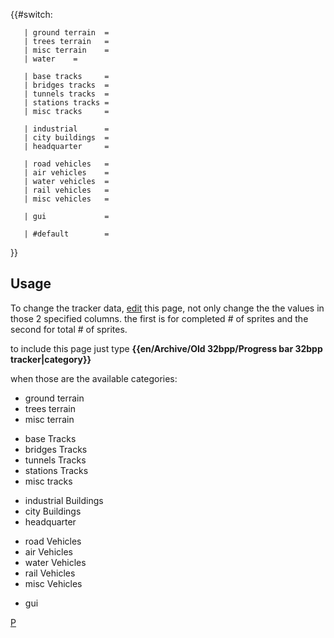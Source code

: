 {{#switch: {{{1|}}}

<!-- Terrain / Landscaping    edit only  THIS  and    THIS  column  -->
    | ground terrain  = {{en/Progress bar|   65 |total = 111  |style= {{{style|}}}}}
    | trees terrain   = {{en/Progress bar|   11 |total =  54  |style= {{{style|}}}}}
    | misc terrain    = {{en/Progress bar|    4 |total =  30  |style= {{{style|}}}}}
    | water    = {{en/Progress bar|    6 |total =  30  |style= {{{style|}}}}}

<!-- Tracks / Roads / Airports / Canals -->
    | base tracks     = {{en/Progress bar|   25 |total =  81  |style= {{{style|}}}}}
    | bridges tracks  = {{en/Progress bar|   36 |total = 105  |style= {{{style|}}}}}
    | tunnels tracks  = {{en/Progress bar|   18 |total =  72  |style= {{{style|}}}}}
    | stations tracks = {{en/Progress bar|   14 |total =  20  |style= {{{style|}}}}}
    | misc tracks     = {{en/Progress bar|    6 |total =  23  |style= {{{style|}}}}}

<!-- Buildings -->
    | industrial      = {{en/Progress bar|   10 |total =  72  |style= {{{style|}}}}}
    | city buildings  = {{en/Progress bar|   56 |total =  76  |style= {{{style|}}}}}
    | headquarter     = {{en/Progress bar|    5 |total =  6   |style= {{{style|}}}}}

<!-- Vehicles -->
    | road vehicles   = {{en/Progress bar|   51 |total =  63  |style= {{{style|}}}}}
    | air vehicles    = {{en/Progress bar|    5 |total =  41  |style= {{{style|}}}}}
    | water vehicles  = {{en/Progress bar|    0 |total =  11  |style= {{{style|}}}}}
    | rail vehicles   = {{en/Progress bar|   21 |total =  68  |style= {{{style|}}}}}
    | misc vehicles   = {{en/Progress bar|    0 |total = 100  |style= {{{style|}}}}}

<!-- GUI -->            
    | gui             = {{en/Progress bar|   52 |total =  56  |style= {{{style|}}}}}

    | #default        = {{en/Progress bar|    0 |total = 100  |style= {{{style|}}}}}
}}<noinclude>

== Usage == 
<div style="float: right; width: 200px;">
{{en/Archive/Old 32bpp/Progress bar 32bpp tracker|ground terrain |style=font-size:75%;}}
{{en/Archive/Old 32bpp/Progress bar 32bpp tracker|trees terrain  |style=font-size:75%;}}
{{en/Archive/Old 32bpp/Progress bar 32bpp tracker|misc terrain   |style=font-size:75%;}}

{{en/Archive/Old 32bpp/Progress bar 32bpp tracker|base tracks    |style=font-size:75%;}}
{{en/Archive/Old 32bpp/Progress bar 32bpp tracker|bridges tracks |style=font-size:75%;}}
{{en/Archive/Old 32bpp/Progress bar 32bpp tracker|tunnels tracks |style=font-size:75%;}}
{{en/Archive/Old 32bpp/Progress bar 32bpp tracker|stations tracks|style=font-size:75%;}}
{{en/Archive/Old 32bpp/Progress bar 32bpp tracker|misc tracks    |style=font-size:75%;}}

{{en/Archive/Old 32bpp/Progress bar 32bpp tracker|industrial     |style=font-size:75%;}}
{{en/Archive/Old 32bpp/Progress bar 32bpp tracker|city buildings |style=font-size:75%;}}
{{en/Archive/Old 32bpp/Progress bar 32bpp tracker|headquarter    |style=font-size:75%;}}

{{en/Archive/Old 32bpp/Progress bar 32bpp tracker|road vehicles  |style=font-size:75%;}}
{{en/Archive/Old 32bpp/Progress bar 32bpp tracker|air vehicles   |style=font-size:75%;}}
{{en/Archive/Old 32bpp/Progress bar 32bpp tracker|water vehicles |style=font-size:75%;}}
{{en/Archive/Old 32bpp/Progress bar 32bpp tracker|rail vehicles  |style=font-size:75%;}}
{{en/Archive/Old 32bpp/Progress bar 32bpp tracker|misc vehicles  |style=font-size:75%;}}

{{en/Archive/Old 32bpp/Progress bar 32bpp tracker|gui            |style=font-size:75%;}}
</div>
<!-- Documentation -->

To change the tracker data, [http://wiki.openttd.org/?title=Template:Progress_bar_32bpp_tracker&action=edit edit] this page, not only change the the values in those 2 specified columns.
the first is for completed # of sprites and the second for total # of sprites.

to include this page just type '''<nowiki>{{en/Archive/Old 32bpp/Progress bar 32bpp tracker|category}}</nowiki>'''

when those are the available categories:
* ground terrain
* trees terrain
* misc terrain   


* base Tracks
* bridges Tracks
* tunnels Tracks
* stations Tracks
* misc tracks


* industrial Buildings 
* city Buildings
* headquarter


* road Vehicles
* air Vehicles
* water Vehicles
* rail Vehicles
* misc Vehicles


* gui


[[Category:en/Templates|P]]</noinclude>